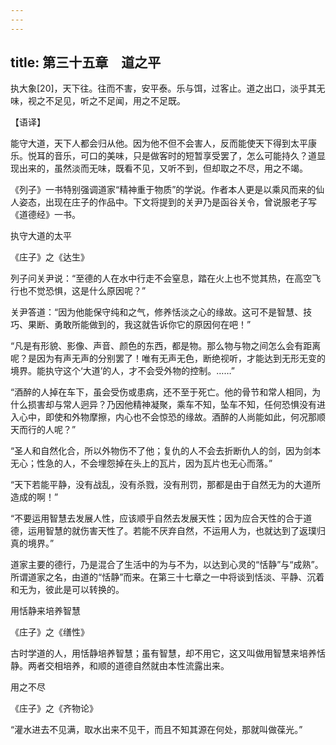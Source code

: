 ```yaml
---
---
---
```

title: 第三十五章　道之平
---




执大象[20]，天下往。往而不害，安平泰。乐与饵，过客止。道之出口，淡乎其无味，视之不足见，听之不足闻，用之不足既。

【语译】

能守大道，天下人都会归从他。因为他不但不会害人，反而能使天下得到太平康乐。悦耳的音乐，可口的美味，只是做客时的短暂享受罢了，怎么可能持久？道显现出来的，虽然淡而无味，既看不见，又听不到，但却取之不尽，用之不竭。

《列子》一书特别强调道家“精神重于物质”的学说。作者本人更是以乘风而来的仙人姿态，出现在庄子的作品中。下文将提到的关尹乃是函谷关令，曾说服老子写《道德经》一书。

执守大道的太平

《庄子》之《达生》

列子问关尹说：“至德的人在水中行走不会窒息，踏在火上也不觉其热，在高空飞行也不觉恐惧，这是什么原因呢？”

关尹答道：“因为他能保守纯和之气，修养恬淡之心的缘故。这可不是智慧、技巧、果断、勇敢所能做到的，我这就告诉你它的原因何在吧！”

“凡是有形貌、影像、声音、颜色的东西，都是物。那么物与物之间怎么会有距离呢？是因为有声无声的分别罢了！唯有无声无色，断绝视听，才能达到无形无变的境界。能执守这个‘大道’的人，才不会受外物的控制。……”

“酒醉的人掉在车下，虽会受伤或患病，还不至于死亡。他的骨节和常人相同，为什么损害却与常人迥异？乃因他精神凝聚，乘车不知，坠车不知，任何恐惧没有进入心中，即使和外物摩擦，内心也不会惊恐的缘故。酒醉的人尚能如此，何况那顺天而行的人呢？”

“圣人和自然化合，所以外物伤不了他；复仇的人不会去折断仇人的剑，因为剑本无心；性急的人，不会埋怨掉在头上的瓦片，因为瓦片也无心而落。”

“天下若能平静，没有战乱，没有杀戮，没有刑罚，那都是由于自然无为的大道所造成的啊！”

“不要运用智慧去发展人性，应该顺乎自然去发展天性；因为应合天性的合于道德，运用智慧的就伤害天性了。若能不厌弃自然，不运用人为，也就达到了返璞归真的境界。”

道家主要的德行，乃是混合了生活中的为与不为，以达到心灵的“恬静”与“成熟”。所谓道家之名，由道的“恬静”而来。在第三十七章之一中将谈到恬淡、平静、沉着和无为，彼此是可以转换的。

用恬静来培养智慧

《庄子》之《缮性》

古时学道的人，用恬静培养智慧；虽有智慧，却不用它，这又叫做用智慧来培养恬静。两者交相培养，和顺的道德自然就由本性流露出来。

用之不尽

《庄子》之《齐物论》

“灌水进去不见满，取水出来不见干，而且不知其源在何处，那就叫做葆光。”